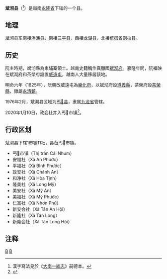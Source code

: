 {{Infobox Settlement
|name                   = 斌沏县
|settlement_type        = 县
|official_name          = 
|other_name             = 
|native_name            = {{lang|vi|Huyện Mang Thít}}
|nickname               = 
|motto                  = 
|image_skyline          = Đường vào huyện Mang Thít.jpg
|imagesize              = 
|image_caption          = 
|image_flag             = 
|flag_size              = 
|image_seal             = 
|seal_size              = 
|image_shield           = 
|shield_size            = 
|image_blank_emblem     = 
|blank_emblem_size      = 
|image_map              = {{Infobox mapframe|frame-width=250|zoom=10}}
|mapsize                = 
|map_caption            = 
|image_map1             = 
|mapsize1               = 
|map_caption1           = 
|pushpin_map            = Vietnam
|pushpin_label_position = bottom
|pushpin_map_caption    = 
|pushpin_map1           = 
|pushpin_label_position1= 
|pushpin_map_caption1   = 
|subdivision_type       = 国家
|subdivision_name       = {{flag|Vietnam}}
|subdivision_type1      = [[越南行政区划|省]]
|subdivision_name1      = [[永隆省|永隆省]]
|subdivision_type2      = 行政区划
|subdivision_name2      = 1市镇11社
|subdivision_type3      = 
|subdivision_name3      = 
|seat_type              = 县莅
|seat                   = {{link-vi|丐𣐅市镇|Cái Nhum}}
|government_type        = 
|leader_title           = 
|leader_name            = 
|leader_title1          = 
|leader_name1           = 
|established_title      = 
|established_date       = 
|area_magnitude         = 
|unit_pref              = 
|area_footnotes         = 
|area_total_km2         = 160
|area_land_km2          = 
|area_water_km2         = 
|area_water_percent     = 
|area_urban_km2         = 
|area_metro_km2         = 
|population_as_of       = 2009年
|population_footnotes   = 
|population_note        = 
|population_total       = 99201
|population_density_km2 = auto
|population_metro             = 
|population_density_metro_km2 = 
|population_urban             = 
|population_density_urban_km2 = 
|timezone               = [[越南标准时间|越南标准时间]]
|utc_offset             = +7
|elevation_footnotes    = 
|elevation_m            = 
|coor_type              = 
|coordinates            = 
|postal_code_type       = 
|postal_code            = 
|area_code              = 
|website                = [https://mangthit.vinhlong.gov.vn 斌沏县电子信息门户网站]
|footnotes              = 
}}
'''斌沏县'''（{{vie|v='''Huyện Mang Thít'''|hn=縣斌沏}}<ref>漢字寫法見於《[[大南一統志|大南一統志]]》嗣德本。</ref>）是越南[[永隆省|永隆省]]下辖的一个县。

==地理==
斌沏县东南接[[淎濂县|淎濂县]]，南接[[三平县|三平县]]，西接[[龙湖县|龙湖县]]，北接[[槟椥省|槟椥省]][[则拉县|则拉县]]。

==历史==
阮主時期，斌沏縣為柬埔寨領土。越南史籍稱作真臘國[[斌沏府|斌沏府]]。嘉隆年間，阮福映在斌沏府和茶榮府設置[[威遠屯|威遠屯]]，越南人大量移居該地。

明命六年（1825年），阮朝改威遠屯為[[樂化府|樂化府]]，以斌沏府設[[遵義縣_(越南)|遵義縣]]，茶榮府設[[茶榮縣|茶榮縣]]，隸屬[[永清鎮_(越南)|永清鎮]]。

1976年2月，斌沏县区域为[[丐𣐅县|丐𣐅县]]，隶属[[九龙省|九龙省]]管辖。

2020年1月10日，政会社并入丐𣐅市镇<ref>{{Cite web |url=http://vanban.chinhphu.vn/portal/page/portal/chinhphu/hethongvanban?mode=detail&document_id=199011 |title=Nghị quyết số 860/NQ-UBTVQH14 của ỦY BAN THƯỜNG VỤ QUỐC HỘI : Về việc sắp xếp các đơn vị hành chính cấp xã thuộc tỉnh Vĩnh Long |accessdate=2020-02-05 |archive-date=2020-04-01 |archive-url=https://web.archive.org/web/20200401174408/http://vanban.chinhphu.vn/portal/page/portal/chinhphu/hethongvanban?mode=detail&document_id=199011 |dead-url=no }}</ref>。

==行政区划==
斌沏县下辖1市镇11社，县莅丐𣐅市镇。
*丐𣐅市镇（Thị trấn Cái Nhum）
*安福社（Xã An Phước）
*平福社（Xã Bình Phước）
*政安社（Xã Chánh An）
*和净社（Xã Hòa Tịnh）
*隆美社（Xã Long Mỹ）
*美安社（Xã Mỹ An）
*美福社（Xã Mỹ Phước）
*仁富社（Xã Nhơn Phú）
*新安会社（Xã Tân An Hội）
*新隆社（Xã Tân Long）
*新隆会社（Xã Tân Long Hội）

==注释==
{{reflist}}

{{永隆省行政区划}}
{{越南九龙江三角洲之县市镇区域划分}}

[[Category:越南县份|B]]
[[Category:永隆省|B]]
